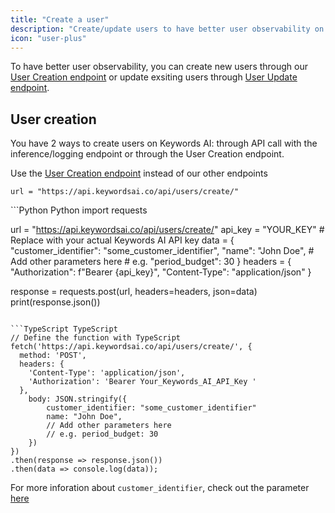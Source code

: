 ```yaml
---
title: "Create a user"
description: "Create/update users to have better user observability on Keywords AI" 
icon: "user-plus"
---
```


To have better user observability, you can create new users through our [User Creation endpoint](/api-endpoints/async-endpoints/user-creation-endpoint) or update exsiting users through [User Update endpoint](/api-endpoints/async-endpoints/user-update-endpoint). 

## User creation
You have 2 ways to create users on Keywords AI: through API call with the inference/logging endpoint or through the User Creation endpoint.

<Note>Use the [User Creation endpoint](/api-endpoints/async-endpoints/user-creation-endpoint) instead of our other endpoints</Note>
```
url = "https://api.keywordsai.co/api/users/create/"
```
<CodeGroup>
```Python Python
import requests

url = "https://api.keywordsai.co/api/users/create/"
api_key = "YOUR_KEY" # Replace with your actual Keywords AI API key
data = {
    "customer_identifier": "some_customer_identifier",
    "name": "John Doe",
    # Add other parameters here 
    # e.g. "period_budget": 30
}
headers = {
    "Authorization": f"Bearer {api_key}",
    "Content-Type": "application/json"
}

response = requests.post(url, headers=headers, json=data)
print(response.json())

```

```TypeScript TypeScript
// Define the function with TypeScript
fetch('https://api.keywordsai.co/api/users/create/', {
  method: 'POST',
  headers: {
    'Content-Type': 'application/json',
    'Authorization': 'Bearer Your_Keywords_AI_API_Key '
  },
    body: JSON.stringify({
        customer_identifier: "some_customer_identifier"
        name: "John Doe",
        // Add other parameters here 
        // e.g. period_budget: 30
    })
})
.then(response => response.json())
.then(data => console.log(data));
```
</CodeGroup>

For more inforation about `customer_identifier`, check out the parameter [here](/features/generation/customer-identifier)

